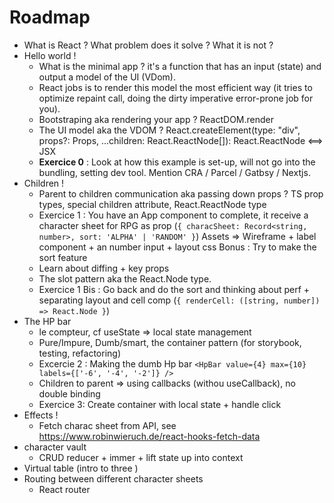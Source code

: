 # Roadmap

- What is React ? What problem does it solve ? What it is not ?
- Hello world !
  - What is the minimal app ? it's a function that has an input (state) and output a model of the UI (VDom).
  - React jobs is to render this model the most efficient way (it tries to optimize repaint call, doing the dirty imperative error-prone job for you).
  - Bootstraping aka rendering your app ? ReactDOM.render
  - The UI model aka the VDOM ? React.createElement(type: "div", props?: Props, ...children: React.ReactNode[]): React.ReactNode <==> JSX
  - **Exercice 0** : Look at how this example is set-up, will not go into the bundling, setting dev tool. Mention CRA / Parcel / Gatbsy / Nextjs.
- Children !
  - Parent to children communication aka passing down props ? TS prop types, special children attribute, React.ReactNode type
  - Exercice 1 :
    You have an App component to complete, it receive a character sheet for RPG as prop (`{ characSheet: Record<string, number>, sort: 'ALPHA' | 'RANDOM' }`)
    Assets => Wireframe + label component + an number input + layout css
    Bonus : Try to make the sort feature
  - Learn about diffing + key props
  - The slot pattern aka the React.Node type.
  - Exercice 1 Bis : Go back and do the sort and thinking about perf + separating layout and cell comp (`{ renderCell: ([string, number]) => React.Node }`)
- The HP bar
  - le compteur, cf useState => local state management
  - Pure/Impure, Dumb/smart, the container pattern (for storybook, testing, refactoring)
  - Excercie 2 : Making the dumb Hp bar `<HpBar value={4} max={10} labels={['-6', '-4', '-2']} />`
  - Children to parent => using callbacks (withou useCallback), no double binding
  - Exercice 3: Create container with local state + handle click
- Effects !
  - Fetch charac sheet from API, see https://www.robinwieruch.de/react-hooks-fetch-data
- character vault
  - CRUD reducer + immer + lift state up into context
- Virtual table (intro to three )
- Routing between different character sheets
  - React router

